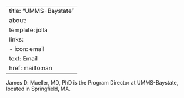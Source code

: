 
---
title: "UMMS-Baystate"
about:
  template: jolla
  links:
    - icon: email
      text: Email
      href: mailto:nan
---

James D. Mueller, MD, PhD is the Program Director at UMMS-Baystate, located in Springfield, MA. 
